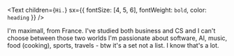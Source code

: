 <Text
  children={`Hi.`}
  sx={{ fontSize: [4, 5, 6], fontWeight: `bold`, color: `heading` }}
/>

I'm maximall, from France. I've studied both business and CS and I can't choose between those two worlds I'm passionate about software, AI, music, food (cooking), sports, travels - btw it's a set not a list. I know that's a lot.
